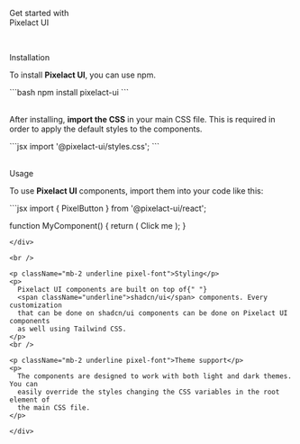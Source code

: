 
<div className='text-foreground'>
<p className="text-2xl pixel-font">Get started with <br /> Pixelact UI</p>
<br />
<p className='mb-2 underline pixel-font'>Installation</p>
<p>
  To install <strong>Pixelact UI</strong>, you can use npm.
</p>
<div className='mt-2'>
```bash 
npm install pixelact-ui
```
</div>
<br />

<p>
  After installing, <strong>import the CSS</strong> in your main CSS file. This
  is required in order to apply the default styles to the
  components.
</p>

<div className="mt-2">
```jsx
import '@pixelact-ui/styles.css';
```
</div>
<br />

<p className="mb-2 underline pixel-font">Usage</p>
<p>
  To use <strong>Pixelact UI</strong> components, import them into your code
  like this:
</p>

<div className="mt-2">
```jsx
import { PixelButton } from '@pixelact-ui/react';

function MyComponent() {
  return (
    <PixelButton variant="primary">Click me</PixelButton>
  );
}
```
</div>

<br />

<p className="mb-2 underline pixel-font">Styling</p>
<p>
  Pixelact UI components are built on top of{" "}
  <span className="underline">shadcn/ui</span> components. Every customization
  that can be done on shadcn/ui components can be done on Pixelact UI components
  as well using Tailwind CSS.
</p>
<br />

<p className="mb-2 underline pixel-font">Theme support</p>
<p>
  The components are designed to work with both light and dark themes. You can
  easily override the styles changing the CSS variables in the root element of
  the main CSS file.
</p>

</div>
